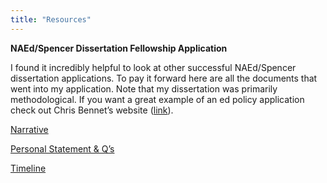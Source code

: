 ```yaml
---
title: "Resources"
---
```


**NAEd/Spencer Dissertation Fellowship Application**

I found it incredibly helpful to look at other successful NAEd/Spencer dissertation applications. To pay it forward here are all the documents that went into my application. Note that my dissertation was primarily methodological. If you want a great example of an ed policy application check out Chris Bennet's website ([link](https://chrisbennettedu.com/home-2/resources/)).

[Narrative](https://github.com/alberto-guzman/alberto-guzman.github.io/blob/master/spencer_narrative-FINAL-NARRATIVE-100820.pdf)

[Personal Statement & Q's](https://github.com/alberto-guzman/alberto-guzman.github.io/blob/master/spencer_personal_statement_and_Qs_100820.pdf)

[Timeline](https://github.com/alberto-guzman/alberto-guzman.github.io/blob/master/spencer_dissertation_timeLine.pdf)

